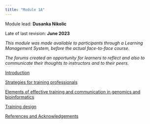 ```yaml
---
title: "Module 1A"
---
```


Module lead: **Dusanka Nikolic**

Late of last revision: **June 2023**

*This module was made available to participants through a Learning Management System, before the actual face-to-face course.*

*The forums created an opportunity for learners to reflect and also to communicate their thoughts to instructors and to their peers.*

[Introduction](module1a_introduction.qmd)

[Strategies for training professionals](module1a_strategies.qmd)

[Elements of effective training and communication in genomics and bioinformatics](module1a_elements.qmd)

[Training design](module1a_training_design.qmd)

[References and Acknowledgements](module1a_references.qmd)
